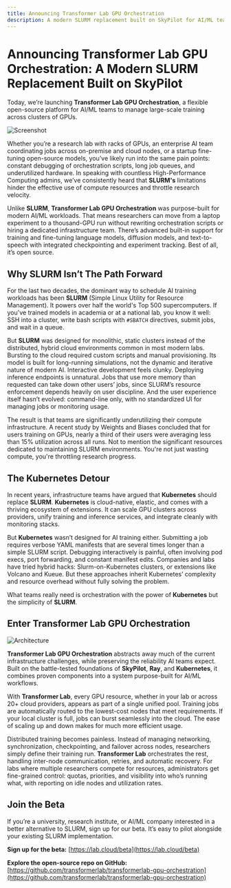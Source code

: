```yaml
---
title: Announcing Transformer Lab GPU Orchestration
description: A modern SLURM replacement built on SkyPilot for AI/ML teams to manage large-scale training across clusters of GPUs.
---
```


# Announcing Transformer Lab GPU Orchestration: A Modern SLURM Replacement Built on SkyPilot

Today, we’re launching **Transformer Lab GPU Orchestration**, a flexible open-source platform for AI/ML teams to manage large-scale training across clusters of GPUs.

![Screenshot](./images/screenshot.png)

Whether you’re a research lab with racks of GPUs, an enterprise AI team coordinating jobs across on-premise and cloud nodes, or a startup fine-tuning open-source models, you’ve likely run into the same pain points: constant debugging of orchestration scripts, long job queues, and underutilized hardware. In speaking with countless High-Performance Computing admins, we’ve consistently heard that **SLURM's** limitations hinder the effective use of compute resources and throttle research velocity.

Unlike **SLURM**, **Transformer Lab GPU Orchestration** was purpose-built for modern AI/ML workloads. That means researchers can move from a laptop experiment to a thousand-GPU run without rewriting orchestration scripts or hiring a dedicated infrastructure team. There’s advanced built-in support for training and fine-tuning language models, diffusion models, and text-to-speech with integrated checkpointing and experiment tracking. Best of all, it’s open source.

## Why SLURM Isn’t The Path Forward

For the last two decades, the dominant way to schedule AI training workloads has been **SLURM** (Simple Linux Utility for Resource Management). It powers over half the world's Top 500 supercomputers. If you've trained models in academia or at a national lab, you know it well: SSH into a cluster, write bash scripts with `#SBATCH` directives, submit jobs, and wait in a queue.

But **SLURM** was designed for monolithic, static clusters instead of the distributed, hybrid cloud environments common in most modern labs. Bursting to the cloud required custom scripts and manual provisioning. Its model is built for long-running simulations, not the dynamic and iterative nature of modern AI. Interactive development feels clunky. Deploying inference endpoints is unnatural. Jobs that use more memory than requested can take down other users’ jobs, since SLURM’s resource enforcement depends heavily on user discipline. And the user experience itself hasn’t evolved: command-line only, with no standardized UI for managing jobs or monitoring usage.

The result is that teams are significantly underutilizing their compute infrastructure. A recent study by Weights and Biases concluded that for users training on GPUs, nearly a third of their users were averaging less than 15% utilization across all runs. Not to mention the significant resources dedicated to maintaining SLURM environments. You're not just wasting compute, you're throttling research progress.

## The Kubernetes Detour

In recent years, infrastructure teams have argued that **Kubernetes** should replace **SLURM**. **Kubernetes** is cloud-native, elastic, and comes with a thriving ecosystem of extensions. It can scale GPU clusters across providers, unify training and inference services, and integrate cleanly with monitoring stacks.

But **Kubernetes** wasn’t designed for AI training either. Submitting a job requires verbose YAML manifests that are several times longer than a simple SLURM script. Debugging interactively is painful, often involving pod execs, port forwarding, and constant manifest edits. Companies and labs have tried hybrid hacks: Slurm-on-Kubernetes clusters, or extensions like Volcano and Kueue. But these approaches inherit Kubernetes’ complexity and resource overhead without fully solving the problem.

What teams really need is orchestration with the power of **Kubernetes** but the simplicity of **SLURM**.

## Enter Transformer Lab GPU Orchestration

![Architecture](images/gpu-orchestration-architecture.svg)

**Transformer Lab GPU Orchestration** abstracts away much of the current infrastructure challenges, while preserving the reliability AI teams expect. Built on the battle-tested foundations of **SkyPilot**, **Ray**, and **Kubernetes**, it combines proven components into a system purpose-built for AI/ML workflows.

With **Transformer Lab**, every GPU resource, whether in your lab or across 20+ cloud providers, appears as part of a single unified pool. Training jobs are automatically routed to the lowest-cost nodes that meet requirements. If your local cluster is full, jobs can burst seamlessly into the cloud. The ease of scaling up and down makes for much more efficient usage.

Distributed training becomes painless. Instead of managing networking, synchronization, checkpointing, and failover across nodes, researchers simply define their training run. **Transformer Lab** orchestrates the rest, handling inter-node communication, retries, and automatic recovery. For labs where multiple researchers compete for resources, administrators get fine-grained control: quotas, priorities, and visibility into who’s running what, with reporting on idle nodes and utilization rates.

## Join the Beta

If you’re a university, research institute, or AI/ML company interested in a better alternative to SLURM, sign up for our beta. It’s easy to pilot alongside your existing SLURM implementation.

**Sign up for the beta:** [https://lab.cloud/beta](https://lab.cloud/beta)

**Explore the open-source repo on GitHub:** [https://github.com/transformerlab/transformerlab-gpu-orchestration](https://github.com/transformerlab/transformerlab-gpu-orchestration)